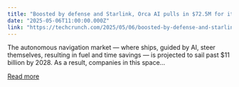 ```yaml
---
title: "Boosted by defense and Starlink, Orca AI pulls in $72.5M for its autonomous shipping platform"
date: "2025-05-06T11:00:00.000Z"
link: "https://techcrunch.com/2025/05/06/boosted-by-defense-and-starlink-orca-ai-pulls-in-72-5m-for-its-autonomous-shipping-platform/"
---
```


The autonomous navigation market — where ships, guided by AI, steer themselves, resulting in fuel and time savings — is projected to sail past $11 billion by 2028. As a result, companies in this space...

[Read more](https://techcrunch.com/2025/05/06/boosted-by-defense-and-starlink-orca-ai-pulls-in-72-5m-for-its-autonomous-shipping-platform/)
